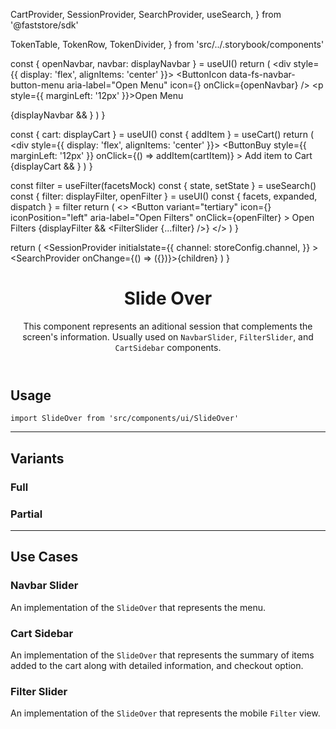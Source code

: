 
  CartProvider,
  SessionProvider,
  SearchProvider,
  useSearch,
} from '@faststore/sdk'









  TokenTable,
  TokenRow,
  TokenDivider,
} from 'src/../.storybook/components'

<Meta component={SlideOver} title="Organisms/SlideOver" />

  const { openNavbar, navbar: displayNavbar } = useUI()
  return (
    <div style={{ display: 'flex', alignItems: 'center' }}>
      <ButtonIcon
        data-fs-navbar-button-menu
        aria-label="Open Menu"
        icon={<Icon name="List" width={32} height={32} />}
        onClick={openNavbar}
      />
      <p style={{ marginLeft: '12px' }}>Open Menu</p>
      {displayNavbar && <NavbarSlider />}
    </div>
  )
}

  const { cart: displayCart } = useUI()
  const { addItem } = useCart()
  return (
    <div style={{ display: 'flex', alignItems: 'center' }}>
      <CartToggle />
      <ButtonBuy
        style={{ marginLeft: '12px' }}
        onClick={() => addItem(cartItem)}
      >
        Add item to Cart
      </ButtonBuy>
      {displayCart && <CartSidebar />}
    </div>
  )
}

  const filter = useFilter(facetsMock)
  const { state, setState } = useSearch()
  const { filter: displayFilter, openFilter } = useUI()
  const { facets, expanded, dispatch } = filter
  return (
    <>
      <Button
        variant="tertiary"
        icon={<Icon name="FadersHorizontal" width={16} height={16} />}
        iconPosition="left"
        aria-label="Open Filters"
        onClick={openFilter}
      >
        Open Filters
      </Button>
      {displayFilter && <FilterSlider {...filter} />}
    </>
  )
}

  return (
    <SessionProvider
      initialstate={{
        channel: storeConfig.channel,
      }}
    >
      <CartProvider>
        <UIProvider>
          <SearchProvider onChange={() => ({})}>{children}</SearchProvider>
        </UIProvider>
      </CartProvider>
    </SessionProvider>
  )
}

<header>

# Slide Over

This component represents an aditional session that complements the screen's information. Usually used on `NavbarSlider`, `FilterSlider`, and `CartSidebar` components.

</header>

## Usage

`import SlideOver from 'src/components/ui/SlideOver'`

<Canvas>
  <Story name="overview-navbar-slider">
    <TemplateProvider>
      <TemplateNavbarSlider />
    </TemplateProvider>
  </Story>
</Canvas>

<Canvas>
  <Story name="overview-cart-sidebar">
    <TemplateProvider>
      <TemplateCartSidebar />
    </TemplateProvider>
  </Story>
</Canvas>

<Canvas>
  <Story name="overview-filter-slider">
    <TemplateProvider>
      <TemplateFilter />
    </TemplateProvider>
  </Story>
</Canvas>

<ArgsTable story="overview-navbar-slider" />

<TokenTable>
  <TokenRow token="--fs-slide-over-height" value="100vh" />
  <TokenDivider />
  <TokenRow
    token="--fs-slide-over-bkg-color"
    value="var(--fs-color-neutral-0)"
    isColor
  />
  <TokenRow
    token="--fs-slide-over-transition-timing"
    value="var(--fs-transition-timing)"
  />
</TokenTable>

---

## Variants

### Full

<TokenTable>
  <TokenRow token="--fs-slide-over-full-width" value="100vh" />
</TokenTable>

### Partial

<TokenTable>
  <TokenRow
    token="--fs-slide-over-partial-gap"
    value="calc(2 * var(--fs-grid-padding))"
  />
  <TokenRow
    token="--fs-slide-over-partial-width-mobile"
    value="calc(100vw - var(--fs-slide-over-partial-gap))"
  />
  <TokenRow
    token="--fs-slide-over-partial-width-notebook"
    value="calc(100% / 3)"
  />
  <TokenRow
    token="--fs-slide-over-partial-max-width-notebook"
    value="calc(var(--fs-grid-breakpoint-notebook) / 3)"
  />
</TokenTable>

---

## Use Cases

### Navbar Slider

An implementation of the `SlideOver` that represents the menu.

<Canvas>
  <Story name="use-cases-navbar-slider">
    <TemplateProvider>
      <TemplateNavbarSlider />
    </TemplateProvider>
  </Story>
</Canvas>

### Cart Sidebar

An implementation of the `SlideOver` that represents the summary of items added to the cart along with detailed information, and checkout option.

<Canvas>
  <Story name="use-cases-cart-sidebar">
    <TemplateProvider>
      <TemplateCartSidebar />
    </TemplateProvider>
  </Story>
</Canvas>

### Filter Slider

An implementation of the `SlideOver` that represents the mobile `Filter` view.

<Canvas>
  <Story name="use-cases-filter-slider">
    <TemplateProvider>
      <TemplateFilter />
    </TemplateProvider>
  </Story>
</Canvas>
